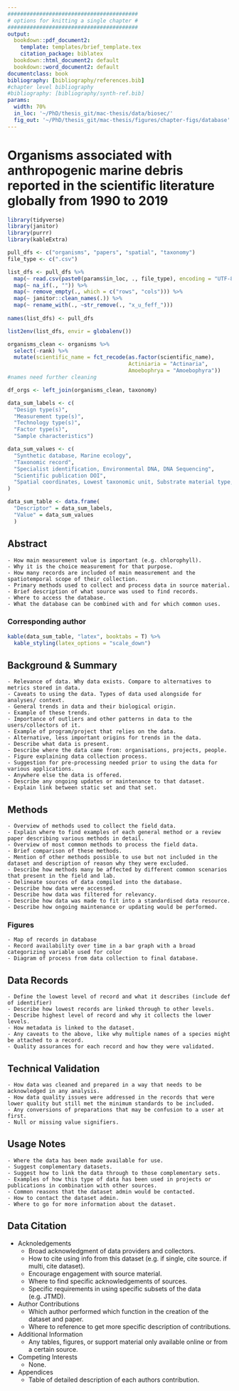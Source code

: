 ```yaml
---
#########################################
# options for knitting a single chapter #
#########################################
output:
  bookdown::pdf_document2:
    template: templates/brief_template.tex
    citation_package: biblatex
  bookdown::html_document2: default
  bookdown::word_document2: default
documentclass: book
bibliography: [bibliography/references.bib]
#chapter level bibliography
#bibliography: [bibliography/synth-ref.bib]
params:
  width: 70%
  in_loc: '~/PhD/thesis_git/mac-thesis/data/biosec/'
  fig_out: '~/PhD/thesis_git/mac-thesis/figures/chapter-figs/database'
---
```


# Organisms associated with anthropogenic marine debris reported in the scientific literature globally from 1990 to 2019  
\chaptermark{OAAMD Database}

```r
library(tidyverse)
library(janitor)
library(purrr)
library(kableExtra)
```


```r

pull_dfs <- c("organisms", "papers", "spatial", "taxonomy")
file_type <- c(".csv")

list_dfs <- pull_dfs %>%
  map(~ read.csv(paste0(params$in_loc, ., file_type), encoding = "UTF-8")) %>%
  map(~ na_if(., "")) %>%
  map(~ remove_empty(., which = c("rows", "cols"))) %>%
  map(~ janitor::clean_names(.)) %>%
  map(~ rename_with(., ~str_remove(., "x_u_feff_")))
  
names(list_dfs) <- pull_dfs

list2env(list_dfs, envir = globalenv())

```

```r

organisms_clean <- organisms %>%
  select(-rank) %>%
  mutate(scientific_name = fct_recode(as.factor(scientific_name),
                                      Actiniaria = "Actinaria",
                                      Amoebophrya = "Amoebophyra"))
#names need further cleaning

df_orgs <- left_join(organisms_clean, taxonomy)

```

```r

data_sum_labels <- c(
  "Design type(s)",
  "Measurement type(s)",
  "Technology type(s)",
  "Factor type(s)",
  "Sample characteristics")

data_sum_values <- c(
  "Synthetic database, Marine ecology",
  "Taxonomic record",
  "Specialist identification, Environmental DNA, DNA Sequencing",
  "Scientific publication DOI",
  "Spatial coordinates, Lowest taxonomic unit, Substrate material type, Publication year"
)

data_sum_table <- data.frame(
  "Descriptor" = data_sum_labels,
  "Value" = data_sum_values
  )

```

## Abstract  
	- How main measurement value is important (e.g. chlorophyll).  
	- Why it is the choice measurement for that purpose.  
	- How many records are included of main measurement and the spatiotemporal scope of their collection.  
	- Primary methods used to collect and process data in source material.  
	- Brief description of what source was used to find records.  
	- Where to access the database.  
	- What the database can be combined with and for which common uses.  

### Corresponding author  

\emph{\textbf{Cameron McMains} c.c.mcmains@gmail.com}  

```r

kable(data_sum_table, "latex", booktabs = T) %>%
  kable_styling(latex_options = "scale_down")

```

## Background & Summary  
	- Relevance of data. Why data exists. Compare to alternatives to metrics stored in data.  
	- Caveats to using the data. Types of data used alongside for analyses/ context.  
	- General trends in data and their biological origin.  
	- Example of these trends.  
	- Importance of outliers and other patterns in data to the users/collectors of it.  
	- Example of program/project that relies on the data.  
	- Alternative, less important origins for trends in the data.  
	- Describe what data is present.  
	- Describe where the data came from: organisations, projects, people.  
	- Figure explaining data collection process.  
	- Suggestion for pre-processing needed prior to using the data for various applications.  
	- Anywhere else the data is offered.  
	- Describe any ongoing updates or maintenance to that dataset. 
	- Explain link between static set and that set.  

## Methods  
	- Overview of methods used to collect the field data.  
	- Explain where to find examples of each general method or a review paper describing various methods in detail.  
	- Overview of most common methods to process the field data.  
	- Brief comparison of these methods.  
	- Mention of other methods possible to use but not included in the dataset and description of reason why they were excluded.  
	- Describe how methods many be affected by different common scenarios that present in the field and lab.  
	- Delineate sources of data compiled into the database.  
	- Describe how data were accessed.  
	- Describe how data was filtered for relevancy.  
	- Describe how data was made to fit into a standardised data resource.  
	- Describe how ongoing maintenance or updating would be performed.  

### Figures  
	- Map of records in database  
	- Record availability over time in a bar graph with a broad categorizing variable used for color  
	- Diagram of process from data collection to final database.  

## Data Records  
	- Define the lowest level of record and what it describes (include def of identifier)  
	- Describe how lowest records are linked through to other levels.  
	- Describe highest level of record and why it collects the lower levels.  
	- How metadata is linked to the dataset.  
	- Any caveats to the above, like why multiple names of a species might be attached to a record.  
	- Quality assurances for each record and how they were validated.  

## Technical Validation  
	- How data was cleaned and prepared in a way that needs to be acknowledged in any analysis.  
	- How data quality issues were addressed in the records that were lower quality but still met the minimum standards to be included.  
	- Any conversions of preparations that may be confusion to a user at first.  
	- Null or missing value signifiers.  

## Usage Notes  
	- Where the data has been made available for use.  
	- Suggest complementary datasets.  
	- Suggest how to link the data through to those complementary sets.  
	- Examples of how this type of data has been used in projects or publications in combination with other sources.  
	- Common reasons that the dataset admin would be contacted.  
	- How to contact the dataset admin.  
	- Where to go for more information about the dataset.  

## Data Citation  
\emph{citation of dataset in stable repository}

- Acknoledgements  
	- Broad acknowledgment of data providers and collectors.  
	- How to cite using info from this dataset (e.g. if single, cite source. if multi, cite dataset).  
	- Encourage engagement with source material.  
	- Where to find specific acknowledgements of sources.  
	- Specific requirements in using specific subsets of the data (e.g. JTMD).  

- Author Contributions  
	- Which author performed which function in the creation of the dataset and paper.  
	- Where to reference to get more specific description of contributions.  

- Additional Information  
	- Any tables, figures, or support material only available online or from a certain source.  

- Competing Interests  
	- None.  

- Appendices  
	- Table of detailed description of each authors contribution.  





